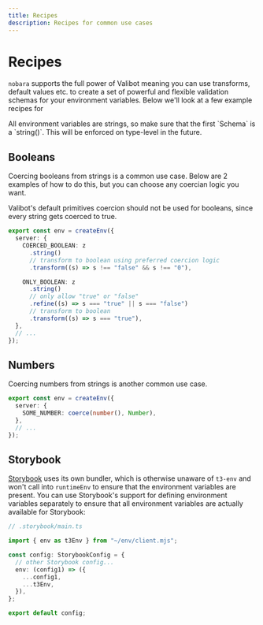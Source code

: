 ```yaml
---
title: Recipes
description: Recipes for common use cases
---
```


# Recipes

`nobara` supports the full power of Valibot meaning you can use transforms, default values etc. to create a set of powerful and flexible validation schemas for your environment variables. Below we'll look at a few example recipes for

<Callout>
  All environment variables are strings, so make sure that the first `Schema` is
  a `string()`. This will be enforced on type-level in the future.
</Callout>

## Booleans

Coercing booleans from strings is a common use case. Below are 2 examples of how to do this, but you can choose any coercian logic you want.

Valibot's default primitives coercion should not be used for booleans, since every string gets coerced to true.

```ts
export const env = createEnv({
  server: {
    COERCED_BOOLEAN: z
      .string()
      // transform to boolean using preferred coercion logic
      .transform((s) => s !== "false" && s !== "0"),

    ONLY_BOOLEAN: z
      .string()
      // only allow "true" or "false"
      .refine((s) => s === "true" || s === "false")
      // transform to boolean
      .transform((s) => s === "true"),
  },
  // ...
});
```

## Numbers

Coercing numbers from strings is another common use case.

```ts
export const env = createEnv({
  server: {
    SOME_NUMBER: coerce(number(), Number),
  },
  // ...
});
```

## Storybook

[Storybook](https://storybook.js.org/) uses its own bundler, which is otherwise
unaware of `t3-env` and won't call into `runtimeEnv` to ensure that the environment
variables are present. You can use Storybook's support for defining environment
variables separately to ensure that all environment variables are actually
available for Storybook:

```ts
// .storybook/main.ts

import { env as t3Env } from "~/env/client.mjs";

const config: StorybookConfig = {
  // other Storybook config...
  env: (config1) => ({
    ...config1,
    ...t3Env,
  }),
};

export default config;
```
